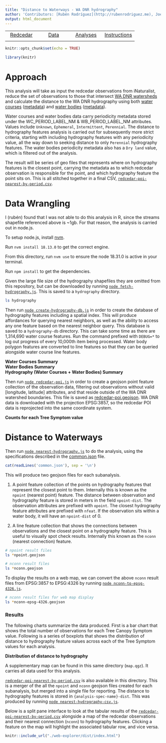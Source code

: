 ```yaml
---
title: "Distance to Waterways - WA DNR hydrography"
author: 'Contributors: [Rubén Rodríguez](http://rubenrodriguez.me), Joey Hulbert'
output: html_document
---
```


|            |            |            |            |
|:----------:|:----------:|:----------:|:----------:|
|[Redcedar](https://jmhulbert.github.io/open/redcedar)|[Data](https://jmhulbert.github.io/open/redcedar/data)|[ Analyses](https://jmhulbert.github.io/open/redcedar/analyses)|[Instructions](https://jmhulbert.github.io/open/redcedar/instructions)|
|             |           |            |            |


```r
knitr::opts_chunk$set(echo = TRUE)
```

```r
library(knitr)
```

# Approach

This analysis will take as input the redcedar observations from iNaturalist, reduce the set of observations to those that intersect [WA DNR watersheds](https://data-wadnr.opendata.arcgis.com/datasets/wadnr::watershed-administrative-units-forest-practices-regulation/about) and calculate the distance to the WA DNR hydrography using both [water courses](https://data-wadnr.opendata.arcgis.com/datasets/wadnr::dnr-hydrography-watercourses-forest-practices-regulation/about) ([metadata](https://fortress.wa.gov/dnr/adminsa/GisData/metadata/ROPA_WCHYDRO.pdf)) and [water bodies](https://data-wadnr.opendata.arcgis.com/datasets/wadnr::dnr-hydrography-water-bodies-forest-practices-regulation/about) ([metadata](https://fortress.wa.gov/dnr/adminsa/GisData/metadata/ROPA_WBHYDRO.pdf)).

Water courses and water bodies data carry periodicity metadata stored under the  WC_PERIOD_LABEL_NM & WB_PERIOD_LABEL_NM attributes. Values include `Unknown`, `Ephemeral`, `Intermittent`, `Perennial`. The distance to hydrography features analysis is carried out for subsequently more strict criteria, starting with including hydrography features with any periodicity value, all the way down to seeking distance to only `Perennial` hydrography features. The water bodies periodicity metadata also has a `Dry land` value, which is filtered out of the analysis.

The result will be series of geo files that represents where on hydrography features is the closest point, carrying the metadata as to which redcedar observation is responsible for the point, and which hydrography feature the point sits on. This is all stitched together in a final CSV, [`redcedar-poi-nearest-by-period.csv`](./redcedar-poi-nearest-by-period.csv).

# Data Wrangling

I (rubén) found that I was not able to do this analysis in R, since the streams shapefile referenced above is ~1gb. For that reason, the analysis is carried out in node.js.

To setup node.js, install [nvm](https://github.com/nvm-sh/nvm).

Run `nvm install 18.13.0` to get the correct engine.

From this directory, run `nvm use` to ensure the node 18.31.0 is active in your terminal.

Run `npm install` to get the dependencies.

Given the large file size of the hydrography shapefiles they are omitted from this repository, but can be downloaded by running [`node fetch-hydrography.js`](./fetch-hydrography.js). This is saved to a `hydrography` directory.

```bash
ls hydrography
```

Then run [`node create-hydrography-db.js`](./create-hydrography-db.js) in order to create the database of hydrography features including a spatial index. This will produce affordances for querying nearest neighbors, as well as the ability to access any one feature based on the nearest neighbor query. This database is saved to a `hydrography-db` directory. This can take some time as there are 1,314,690 water course features. Run the command prefixed with `DEBUG=*` to log out progress of every 10,000th item being processed. Water body polygon features are converted to line features so that they can be queried alongside water course line features.

**Water Courses Summary**
<div id="water-courses-periodicity-count"></div>
<div id="water-courses-periodicity-length"></div>

**Water Bodies Summary**
<div id="water-bodies-periodicity-count"></div>
<div id="water-bodies-periodicity-length"></div>
<div id="water-bodies-periodicity-area"></div>

**Hydrography (Water Courses + Water Bodies) Summary**
<div id="hydrography-periodicity-count"></div>
<div id="hydrography-periodicity-length"></div>

<script type="module">
  import * as Plot from "https://cdn.jsdelivr.net/npm/@observablehq/plot@0.6/+esm";

  const results = await (await fetch('summarized-hydrography.json')).json()

  const rowsForType = ({ type }) => {
    return Object.keys(results[type]).map((periodicity) => {
      return {
        periodicity,
        count: results[type][periodicity].count,
        length: results[type][periodicity].length,
        area: results[type][periodicity]?.area,
      }
    })
  }

  const hydrographyBlue = '#00ABFF'
  const commaSeperated = (n) => n.toString().replace(/\B(?=(\d{3})+(?!\d))/g, ",")
  const countLabel = (row) => `${row.periodicity} - ${commaSeperated(row.count)} features`
  const lengthLabel = (row) => `${row.periodicity} - ${commaSeperated(Math.round(row.length))} (m)`

  // --- courses ---

  const waterCouresRows = rowsForType({ type: 'waterCourses' })

  const countPlot = ({ rows }) => {
    return Plot.plot({
      x: { label: 'Count' },
      y: {
        label: 'Periodicity',
        domain: rows.map(countLabel),
      },
      marginLeft: 20,
      marks: [
        Plot.barX(rows, {
          x: "count",
          y: (row) => countLabel(row),
          fill: hydrographyBlue
        }),
        Plot.axisY({ textAnchor: "start", fill: "black", dx: 14, tickSize: 0 }),
      ],
    })
  }

  const lengthPlot = ({ rows }) => {
    return Plot.plot({
      x: { label: 'Length (m)' },
      y: {
        label: 'Periodicity',
        domain: rows.map(lengthLabel),
      },
      marginLeft: 20,
      marks: [
        Plot.barX(rows, {
          x: "count",
          y: (row) => lengthLabel(row),
          fill: hydrographyBlue
        }),
        Plot.axisY({ textAnchor: "start", fill: "black", dx: 14, tickSize: 0 }),
      ],
    })
  }

  const wcCountEl = document.querySelector('#water-courses-periodicity-length')
  wcCountEl.append(countPlot({ rows: waterCouresRows }))

  const wcLengthEl = document.querySelector('#water-courses-periodicity-length')
  wcLengthEl.append(lengthPlot({ rows: waterCouresRows }))

  // --- bodies ---

  const waterBodiesRows = rowsForType({ type: 'waterBodies' })
  const wbCountEl = document.querySelector('#water-bodies-periodicity-length')
  wbCountEl.append(countPlot({ rows: waterBodiesRows }))

  const wbLengthEl = document.querySelector('#water-bodies-periodicity-length')
  wbLengthEl.append(lengthPlot({ rows: waterBodiesRows }))

  // --- hydrography ---

  const hydrographyRows = waterCouresRows.map((wcRow) => {
    const wbRow = waterBodiesRows.find(wbRow => wbRow.periodicity === wcRow.periodicity)
    if (!wbRow) return wcRow
    wcRow.count += wbRow.count
    wcRow.length += wbRow.length
    return wcRow
  })
  const hyCountEl = document.querySelector('#hydrography-periodicity-count')
  hyCountEl.append(countPlot({ rows:  hydrographyRows }))

  const hyLengthEl = document.querySelector('#hydrography-periodicity-length')
  hyLengthEl.append(lengthPlot({ rows:  hydrographyRows }))

</script>

Then run [`node redcedar-poi.js`](./redcedar-poi.js) in order to create a geojson point feature collection of the observation data, filtering out observations without valid [longitude, latitude] attributes, and that reside outside of the WA DNR watershed boundaries. This file is saved as [redcedar-poi.geojson](./redcedar-poi.geojson). WA DNR data is downloaded with the projection EPSG:3857, so the redcedar POI data is reprojected into the same coordinate system.

**Counts for each Tree Symptom value**

<div id="tree-symptom-count"></div>

# Distance to Waterways

Then run [`node nearest-hydrography.js`](./nearest-hydrography.js) to do the analysis, using the specifications described in the [common.json](./common.json) file.

```r
cat(readLines('common.json'), sep = '\n')
```

This will produce two geojson files for each subanalysis.

1. A point feature collection of the points on hydrography features that represent the closest point to them. Internally this is known as the `npoint` (nearest point) feature. The distance between observation and hydrography feature is stored in meters in the field `npoint-dist`. The observation attributes are prefixed with `opoint`. The closest hydrography feature attributes are prefixed with `nfeat`. If the observation sits within a water body, it will have an `npoint-dist` of 0.

2. A line feature collection that shows the connections between observations and the closest point on a hydrography feature. This is useful to visually spot check results. Internally this known as the `nconn` (nearest connection) feature.

```bash
# npoint result files
ls *npoint.geojson
```


```bash
# nconn result files
ls *nconn.geojson
```

To display the results on a web map, we can convert the above `nconn` result files from EPSG:3857 to EPSG:4326 by running [`node nconn-to-epsg-4326.js`](./nconn-to-epsg-4326.js).

```bash
# nconn result files for web map display
ls *nconn-epsg-4326.geojson
```

### Results

The following charts summarize the data produced. First is a bar chart that shows the total number of observations for each Tree Canopy Symptom value. Following is a series of boxplots that shows the distribution of distance to hydrography feature values across each of the Tree Symptom values for each analysis.

**Distribution of distance to hydrography**

<div id="analysis-spec-plots"></div>

A supplementary map can be found in this same directory (`map.qgz`). It carries all data used for this analysis.

[`redcedar-poi-nearest-by-period.csv`](./redcedar-poi-nearest-by-period.csv) is also available in this directory. This is a merger of the all the `npoint` and `nconn` geojson files created for each subanalysis, but merged into a single file for reporting. The distance to hydrography features is stored in `{analysis-spec-name}-dist`. This was produced by running [`node nearest-hydrography-csv.js`](./nearest-hydrography-csv.js).

Below is a split pane interface to look at the tabular results of the [`redcedar-poi-nearest-by-period.csv`](./redcedar-poi-nearest-by-period.csv) alongside a map of the redcedar observations and their nearest connection (`nconn`) to hydrography features. Clicking a feature on the map will highlight the associated tabular row, and vice versa.

<style>
iframe {
  width: 100%;
  height: 100vh;
  border: 2px solid black;
}
</style>
```r
knitr::include_url("./web-explorer/dist/index.html")
```


<script type="module">
  // [notebook](https://observablehq.com/d/d834eb92e2f1a5a6).
  import * as Plot from "https://cdn.jsdelivr.net/npm/@observablehq/plot@0.6/+esm";
  import Papa from "https://cdn.jsdelivr.net/npm/papaparse@5.4.1/+esm";

  const common = await (await fetch('common.json')).json()

  const symptomField = 'reclassified.tree.canopy.symptoms'

  function parseCsv ({ url }) {
    const dataToJson = ({ data }) => {
      const rows = []
      const header = data.shift()
      // remove the last line, its empty
      data.pop()
      for (const datum of data) {
        const row = {}
        Object.keys(header).forEach((fieldName, index) => {
          row[header[fieldName]] = datum[index]
        })
        rows.push(row)
      }
      return { rows }
    }

    return new Promise((resolve, reject) => {
      Papa.parse(url, {
        download: true,
        complete: (results) => {
          resolve(dataToJson(results))
        },
      })  
    })
  }

  function boxPlot ({ x, rows, symptoms, observations }) {
    return Plot.plot({
      x: {
        grid: true,
        inset: 0,
        label: 'Distance to hydrography (m)'
      },
      y: {
        label: 'Tree Canopy Symptom',
        domain: observations.map(o => o.symptom),
      },
      marginLeft: 20,
      marks: [
        Plot.boxX(rows, {
          x,
          y: symptomField,
          fill: (d) => {
            const symptom = symptoms.find(s => s.symptom === d[symptomField])
            if (!symptom) return 'lightgrey'
            return symptom.color
          },
        }),
        Plot.axisY({textAnchor: "start", fill: "black", dx: 0, tickSize: 0, text: () => ''}),
      ],
    })
  }

  const hydrographyBlue = '#00ABFF'

  function countPlot ({ yField, rows }) {
    const x = {}
    const y = new Set()
    rows.forEach((row) => {
      const value = row[yField]
      y.add(value)
      if (!(typeof x[value]?.count === 'number')) x[value] = { count: 0 }
      x[value].count += 1
    })
    const plotRows = Object.keys(x).map((y) => {
      const { count } = x[y]
      return {
        y: `${ y } - ${ count } trees`,
        count,
      }
    })
    return Plot.plot({
      x: { label: 'Nearest Tree Count' },
      y: {
        label: 'Periodicity',
        domain: plotRows.map(r => r.y),
      },
      marginLeft: 20,
      marks: [
        Plot.barX(plotRows, {
          x: 'count',
          y: 'y',
          fill: hydrographyBlue
        }),
        Plot.axisY({ textAnchor: "start", fill: "black", dx: 14, tickSize: 0 }),
      ],
    })
  }

  const symptoms = [
    {
      symptom: 'Healthy',
      color: 'rgb(172, 252, 172)',
    },
    {
      symptom: 'Thinning Canopy',
      color: 'rgb(251, 252, 172)',
    },
    {
      symptom: 'Dead Top',
      color: 'rgb(172, 176, 252)',
    },
    {
      symptom: 'Tree is Dead',
      color: 'rgb(252, 172, 172)',
    },
    {
      symptom: 'Other',
      color: 'rgb(211,211,211)',
    },
  ]

  let { rows } = await parseCsv({ url: 'redcedar-poi-nearest-by-period.csv' })
  
  rows = rows.map((row, index) => {
    const symptomIndex = symptoms
      .findIndex(s => s.symptom === row[symptomField])
    row._sympton_index = symptomIndex === -1 ? symptomIndex.length - 1 : symptomIndex
    return row
  })

  const observations = rows.reduce((accumulator, current) => {
      let accumulatorIndex = accumulator.findIndex((item) => {
        return item.symptom === current[symptomField]
      })
      if (accumulatorIndex === -1) {
        const accumulatorItem = {
          symptom: current[symptomField],
          symptomIndex: current._sympton_index,
          observations: 1,
        }
        accumulator.push(accumulatorItem)
      }
      else {
        accumulator[accumulatorIndex].observations++
      }
      return accumulator
    }, [])
    .sort((a, b) => {
      if (a.symptomIndex < b.symptomIndex) {
        return -1
      }
      if (a.symptomIndex > b.symptomIndex) return 1
      return 0
    })

  const treeSymptomLabel = (row) => `${row.symptom} - ${row.observations} observations`
  const treeSymptomCount = Plot.plot({
    x: { label: 'Observations' },
    y: {
      label: 'Tree Canopy Symptom',
      domain: observations.map(treeSymptomLabel),
    },
    marginLeft: 20,
    marks: [
      Plot.barX(observations, {
        x: "observations",
        y: (row) => treeSymptomLabel(row),
        fill: (d) => symptoms[d.symptomIndex].color,
      }),
      Plot.axisY({textAnchor: "start", fill: "black", dx: 14, tickSize: 0}),
    ],
  })
  const treeSymptomCountEl = document.querySelector("#tree-symptom-count")
  treeSymptomCountEl.append(treeSymptomCount)

  const analysisSpecPlotsEl = document.querySelector('#analysis-spec-plots')
  for (const spec of common.analysisSpecs) {
    const sectionEl = document.createElement('section')
    sectionEl.style = `margin: 20px 0;`
    const heading = document.createElement('p')
    const description = document.createElement('p')
    heading.innerHTML = `<strong>subanalysis: ${spec.name}</strong>`
    description.innerText = `Includes hydrography features with the following period (\`WB_PERIOD_LABEL_NM\` or \`WC_PERIOD_LABEL_NM\`) values: ${spec.include.join(', ')}.`
    sectionEl.append(heading)
    sectionEl.append(description)
    const x = `${spec.name}-dist`
    rows.forEach((row) => {
      row[x] = parseFloat(row[x])
    })
    const box = boxPlot({ x, rows, symptoms, observations })
    sectionEl.append(box)
    const yField = `${spec.name}-nfeat-period`
    const count = countPlot({ yField, rows })
    sectionEl.append(count)
    analysisSpecPlotsEl.append(sectionEl)
  }
</script>

